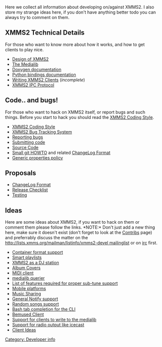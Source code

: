 {{Navbar}}

Here we collect all information about developing on/against XMMS2. I also store my strange ideas here, if you don't have anything better todo you can always try to comment on them.

== XMMS2 Technical Details ==

For those who want to know more about how it works, and how to get clients to play nice.

* [[Design of XMMS2]]
* [[The Medialib]]
* [http://xmms2.xmms.se/doxygen/index.html Doxygen documentation]
* [http://xmms2.xmms.se/epydoc/index.html Python bindings documentation]
* [[Writing XMMS2 Clients]] (''incomplete'')
* [[XMMS2 IPC Protocol]]

== Code.. and bugs! ==

For those who want to hack on XMMS2 itself, or report bugs and such things. Before you start to hack you should read the [[XMMS2 Coding Style]].

*[[XMMS2 Coding Style]]
*[http://bugs.xmms2.xmms.se/ XMMS2 Bug Tracking System]
*[[Reporting bugs]]
*[[Submitting code]]
*[[Download_XMMS2|Source Code]]
*[http://git.xmms.se/HOWTO-FOR-XMMS2-DEVELS.txt Small git HOWTO] and related [[ChangeLog Format]]
*[[Generic properties policy]]

== Proposals ==
* [[ChangeLog Format]]
* [[Release Checklist]]
* [[Testing]]

== Ideas ==

Here are some ideas about XMMS2, if you want to hack on them or comment them please follow the links. *NOTE:* Don't just add a new thing here, make sure it doesn't exist (don't forget to look at the [[Contribs]] page) and preferrably discuss the matter on the [[http://lists.xmms.org/mailman/listinfo/xmms2-devel mailinglist]] or on [[About#Contact_info|irc]] first.


* [[Container format support]]
* [[Smart playlists]]
* [[XMMS2 as a DJ station]]
* [[Album Covers]]
* [[MIDI client]]
* [[medialib querier]]
* [[List of features required for proper sub-tune support]]
* [[Mobile platforms]]
* [[Music Sharing]]
* [[General Notify support]]
* [[Random songs support]]
* [[Bash tab completion for the CLI]]
* [[Bemused Client]]
* [[Support for clients to write to the medialib]]
* [[Support for radio output like icecast]]
* [[Client Ideas]]


[[Category: Developer info]]
